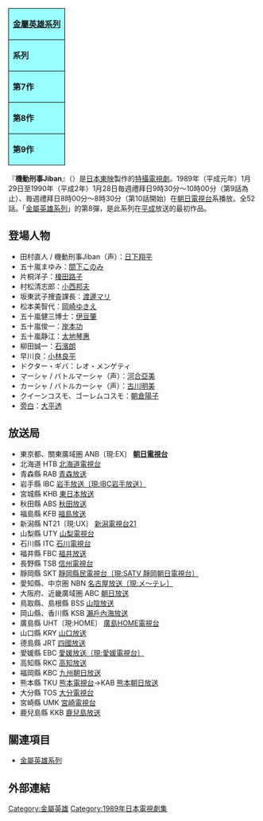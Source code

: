 {| class="floatright" style="text-align:center; border-collapse:collapse; border:2px solid black; white-space:nowrap"
|-
|colspan="3" style="background-color:#99ffff; border:1px solid black; white-space:nowrap"|'''[[金屬英雄系列|金屬英雄系列]]'''
|-
|style="border:1px solid black; background-color:#99ffff; white-space:nowrap"|'''系列'''
|style="border:1px solid black; background-color:#99ffff; white-space:nowrap"|'''題名'''
|style="border:1px solid black; background-color:#99ffff; white-space:nowrap"|'''放送期間'''
|-
|style="border:1px solid black; background-color:#99ffff; white-space:nowrap"|'''第7作'''
|style="border:1px solid black; white-space:nowrap"|[[世界忍者戰磁雷矢|世界忍者戰<br />磁雷矢]]
|style="border:1px solid black; white-space:nowrap"|1988年1月<br/>- 1989年1月
|-
|style="border:1px solid black; background-color:#99ffff; white-space:nowrap"|'''第8作'''
|style="border:1px solid black; white-space:nowrap"|[[機動刑事|機動刑事<br />Jiban]]
|style="border:1px solid black; white-space:nowrap"|1989年1月<br/>- 1990年1月
|-
|style="border:1px solid black; background-color:#99ffff; white-space:nowrap"|'''第9作'''
|style="border:1px solid black; white-space:nowrap"|[[特警Winspector|特警<br />Winspector]]
|style="border:1px solid black; white-space:nowrap"|1990年2月<br/>- 1991年1月
|}
『'''機動刑事Jiban'''』（{{lang|ja|機動刑事ジバン}}）是[[日本|日本]][[東映|東映]]製作的[[特攝|特攝]][[電視劇|電視劇]]。1989年（平成元年）1月29日至1990年（平成2年）1月28日毎週禮拜日9時30分～10時00分（第9話為止）、毎週禮拜日8時00分～8時30分（第10話開始）在[[朝日電視台|朝日電視台]]系播放。全52話。「[[金屬英雄系列|金屬英雄系列]]」的第8彈，是此系列在[[平成|平成]]放送的最初作品。

== 登場人物 ==
* 田村直人 / 機動刑事Jiban（声）：[[日下翔平|日下翔平]]
* 五十嵐まゆみ：[[間下このみ|間下このみ]]
* 片桐洋子：[[榎田路子|榎田路子]]
* 村松清志郎：[[小西邦夫|小西邦夫]]
* 坂東武子捜査課長：[[渡邊マリ|渡邊マリ]]
* 松本美智代：[[岡崎ゆきえ|岡崎ゆきえ]]
* 五十嵐健三博士：[[伊豆肇|伊豆肇]]
* 五十嵐俊一：[[岸本功|岸本功]]
* 五十嵐静江：[[太地琴惠|太地琴惠]]
* 柳田誠一：[[石濱朗|石濱朗]]
* 早川良：[[小林良平|小林良平]]
* ドクター・ギバ：レオ・メンゲティ
* マーシャ / バトルマーシャ（声）：[[河合亞美|河合亞美]]
* カーシャ / バトルカーシャ（声）：[[古川明美|古川明美]]
* クイーンコスモ、ゴーレムコスモ：[[朝倉陽子|朝倉陽子]]
* [[旁白|旁白]]：[[大平透|大平透]]

== 放送局 ==
{{Colbegin}}
* 東京都、關東廣域圏 ANB〔現:EX〕 '''[[朝日電視台|朝日電視台]]'''
* 北海道 HTB [[北海道電視台|北海道電視台]]
* 青森縣 RAB [[青森放送|青森放送]]
* 岩手縣 IBC [[IBC岩手放送|岩手放送〔現:IBC岩手放送〕]]
* 宮城縣 KHB [[東日本放送|東日本放送]]
* 秋田縣 ABS [[秋田放送|秋田放送]]
* 福島縣 KFB [[福島放送|福島放送]]
* 新潟縣 NT21〔現:UX〕 [[新潟電視台21|新潟電視台21]]
* 山梨縣 UTY [[山梨電視台|山梨電視台]]
* 石川縣 ITC [[石川電視台|石川電視台]]
* 福井縣 FBC [[福井放送|福井放送]]
* 長野縣 TSB [[信州電視台|信州電視台]]
* 靜岡縣 SKT [[靜岡朝日電視台|靜岡縣民電視台〔現:SATV 靜岡朝日電視台〕]]
* 愛知縣、中京圏 NBN [[名古屋電視台|名古屋放送〔現:メ〜テレ〕]]
* 大阪府、近畿廣域圏 ABC [[ABC電視台|朝日放送]]
* 鳥取縣、島根縣 BSS [[山陰放送|山陰放送]]
* 岡山縣、香川縣 KSB [[瀨戶內海放送|瀨戶內海放送]]
* 廣島縣 UHT〔現:HOME〕 [[廣島HOME電視台|廣島HOME電視台]]
* 山口縣 KRY [[山口放送|山口放送]]
* 德島縣 JRT [[四國放送|四國放送]]
* 愛媛縣 EBC [[愛媛電視台|愛媛放送〔現:愛媛電視台〕]]
* 高知縣 RKC [[高知放送|高知放送]]
* 福岡縣 KBC [[九州朝日放送|九州朝日放送]]
* 熊本縣 TKU [[熊本電視台|熊本電視台]]→KAB [[熊本朝日放送|熊本朝日放送]]
* 大分縣 TOS [[大分電視台|大分電視台]]
* 宮崎縣 UMK [[宮崎電視台|宮崎電視台]]
* 鹿兒島縣 KKB [[鹿兒島放送|鹿兒島放送]]
{{colend}}

== 關連項目 ==
* [[金屬英雄系列|金屬英雄系列]]

== 外部連結 ==

{{金屬英雄系列}}
{{DEFAULTSORT:Kido Keiji Jiban}}

[[Category:金屬英雄|Category:金屬英雄]]
[[Category:1989年日本電視劇集|Category:1989年日本電視劇集]]